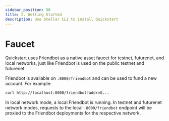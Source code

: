```yaml
---
sidebar_position: 50
title: 2. Getting Started
description: Use Stellar CLI to install Quickstart
---
```


# Faucet

Quickstart uses Friendbot as a native asset faucet for testnet, futurenet, and local networks, just like Friendbot is used on the public testnet and futurenet.

Friendbot is available on `:8000/friendbot` and can be used to fund a new account. For example: 

```sh
curl http://localhost:8000/friendbot?addr=G... 
```

In local network mode, a local Friendbot is running. In testnet and futurenet network modes,  requests to the local `:8000/friendbot` endpoint will be proxied to the Friendbot deployments for the respective network.

